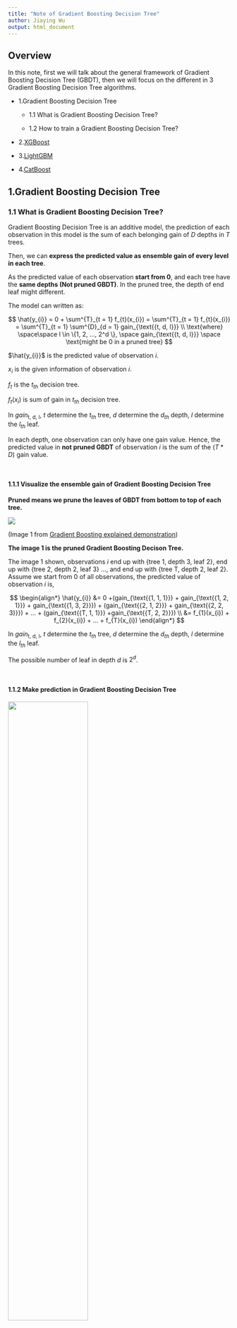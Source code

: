 ```yaml
---
title: "Note of Gradient Boosting Decision Tree"
author: Jiaying Wu
output: html_document
---
```


## Overview

In this note, first we will talk about the general framework of Gradient Boosting Decision Tree (GBDT), then we will focus on the different in 3 Gradient Boosting Decision Tree algorithms.

* 1.Gradient Boosting Decision Tree

    * 1.1 What is Gradient Boosting Decision Tree?
  
    * 1.2 How to train a Gradient Boosting Decision Tree?

* 2.[XGBoost](https://xgboost.readthedocs.io/en/latest/)


* 3.[LightGBM](https://lightgbm.readthedocs.io/en/latest/)


* 4.[CatBoost](https://catboost.ai)


## 1.Gradient Boosting Decision Tree

### 1.1 What is Gradient Boosting Decision Tree?

Gradient Boosting Decision Tree is an additive model,  the prediction of each observation in this model is the sum of each belonging gain of $D$ depths in $T$ trees.

Then, we can **express the predicted value as ensemble gain of every level in each tree**.

As the predicted value of each observation **start from 0**, and each tree have the **same depths (Not pruned GBDT)**. In the pruned tree, the depth of end leaf might different. 

The model can written as:

$$
\hat{y_{i}} = 0 + \sum^{T}_{t = 1} f_{t}(x_{i}) = \sum^{T}_{t = 1} f_{t}(x_{i}) = \sum^{T}_{t = 1} \sum^{D}_{d = 1} gain_{\text{{t, d, l}}} \\
\text{where} \space\space l \in \{1, 2, ..., 2^d \}, \space gain_{\text{{t, d, l}}} \space \text{might be 0 in a pruned tree}
$$

$\hat{y_{i}}$ is the predicted value of observation $i$.

$x_{i}$ is the given information of observation $i$.

$f_{t}$ is the $t_{th}$ decision tree.

$f_{t}(x_{i})$ is sum of gain in $t_{th}$ decision tree.

In $gain_{\text{{t, d, l}}}$, $t$ determine the $t_{th}$ tree, $d$ determine the $d_{th}$ depth, $l$ determine the $l_{th}$ leaf.

In each depth, one observation can only have one gain value. Hence, the predicted value in **not pruned GBDT** of observation $i$ is the sum of the $(T*D)$ gain value.

<br>

#### 1.1.1 Visualize the ensemble gain of Gradient Boosting Decision Tree

**Pruned means we prune the leaves of GBDT from bottom to top of each tree.**

![](http://arogozhnikov.github.io/images/gbdt_attractive_picture.png)

(Image 1 from [Gradient Boosting explained demonstration](http://arogozhnikov.github.io/2016/06/24/gradient_boosting_explained.html))

**The image 1 is the pruned Gradient Boosting Decison Tree.**

The image 1 shown, observations $i$ end up with {tree 1, depth 3, leaf 2}, end up with {tree 2, depth 2, leaf 3} ..., and end up with {tree T, depth 2, leaf 2}. Assume we start from 0 of all observations, the predicted value of observation $i$ is,

$$
\begin{align*}
\hat{y_{i}} &=  0 +(gain_{\text{{1, 1, 1}}} + gain_{\text{{1, 2, 1}}} + gain_{\text{{1, 3, 2}}}) + (gain_{\text{{2, 1, 2}}} + gain_{\text{{2, 2, 3}}}) + ... + (gain_{\text{{T, 1, 1}}} +gain_{\text{{T, 2, 2}}}) \\ 
&= f_{1}(x_{i}) + f_{2}(x_{i}) + ... + f_{T}(x_{i})
\end{align*}
$$

In $gain_{\text{{t, d, l}}}$, $t$ determine the $t_{th}$ tree, $d$ determine the $d_{th}$ depth, $l$ determine the $l_{th}$ leaf.

The possible number of leaf in depth $d$ is $2^{d}$.

<br>

#### 1.1.2 Make prediction in Gradient Boosting Decision Tree

![](https://raw.githubusercontent.com/dmlc/web-data/master/xgboost/model/twocart.png){width="60%" height="60%"}

(Image 2 from dmlc/xgboost)

As image 2 shown, the boy end up with {tree 1, depth 1, leaf 1} and {tree 2, depth 1, leaf 1}, the predicted value is,

$$
\hat{y_{boy}} = gain_{\text{{1, 1, 1}}} + gain_{\text{{2, 1, 1}}} = 2 + 0.9 = 2.9
$$

The grandpa end up with {tree 1, depth 1, leaf 2} and {tree 2, depth 1, leaf 2}, the predicted value is,

$$
\hat{y_{grandpa}} = gain_{\text{{1, 1, 2}}} + gain_{\text{{2, 1, 2}}} = -1 - 0.9 = 1.9
$$

The girl in pink dress end up with {tree 1, depth 1, leaf 1} and {tree 2, depth 1, leaf 2}, the predicted value is,

$$
\hat{y_{girl}} = gain_{\text{{1, 1, 1}}} + gain_{\text{{2, 1, 2}}} = 2 - 0.9 = 1.1
$$

<br>

### 1.2 How to train a Gradient Boosting Decision Tree?

Assuming we measure the training loss using total sum squared error,

$$
Loss = \sum^{n}_{i = 1} (\hat{y_{i}} - y_{i})^2
$$

Then, **we can express the training loss in term of residual**. 

**The loss in each leaf is the sum squared residuals as the predicted value start from 0**.

$$
Loss_{1, 0, 1} = \sum^{n}_{i = 1} (\hat{y_{i}} - y_{i})^2 = \sum^{n}_{i = 1} (0 - y_{i})^2 = \sum^{n}_{i = 1} (- y_{i})^2 = \sum^{n}_{i = 1} (Residual_{i, \space \text{{1,0,1}}})^2 \\
\text{where} \space\space \mathbb{E}(Residual_{i, \text{{1,0,1}}}) \neq 0 \space \text{in general}
$$

$Loss_{1, 0, 1}$ determine the loss in {tree 1, depth 0, leaf 1}.

$Residual_{i, \text{{1,0,1}}}$ determine the residual of observation $i$ as in {tree 1, depth 0, leaf 1}.

As the predicted value start from 0, the ***residuals is the negative of label in the initial leaf of first tree***.

Hence, we can **express the observation in each leaf as residual** rather than actual value. 

It's easier to compute the loss, because **the squared residual is the individual loss of observation in each tree**.

<br>

#### 1.2.1 How to split the leaves?

At each node, the model trying to **find the best split** that minimize the sum of loss in the left leaf and right leaf.

![](https://www.salford-systems.com/blog/images/site/shapetrees1.jpg){width="30%" height="30%"}

(Image 3 from salford systems)

The total loss in splited leaves is:

$$
Loss_{\text{{t, (d+1), Left}}} + Loss_{\text{{t, d, Right}}}  = \sum^{L}_{l = 1} ({Residual}_{l, \text{{t, d, left}}} - \overline{{Residual}_{\text{{t, d, Left}}}})^2 + \sum^{R}_{r = 1} ({Residual}_{r, \text{{t, d, right}}} - \overline{{Residual}_{\text{{t, d, Right}}}})^2 \\
\text{where} \space\space \overline{{Residual}_{\text{{t, d, Left}}}} = \frac{1}{L}\sum^{L}_{l = 1} {Residual}_{l, \text{{t, d, left}}}, \space \overline{{Residual}_{\text{{t, d, Right}}}} = \frac{1}{R}\sum^{R}_{r = 1} {Residual}_{r, \text{{t, d, right}}}, \space L + R = N
$$

$Loss_{\text{{t, (d+1), Left}}}$ is the loss of the left leaf.

$Loss_{\text{{t, (d+1), Right}}}$ is the loss of the right leaf.

${Residual}_{l, \text{{t, d, left}}}$ is the individual residual in root node that will be split into the left leaf.

${Residual}_{r, \text{{t, d, right}}}$ is the individual residual in root node that will be split into the right leaf.

$L$ is the sample size in left leaf.

$R$ is the sample size in right leaf.

$N$ is the sample size in root node.

***The gain in each leaf is the mean of residual that split from root node.***

$$
gain_{\text{{t, d, l}}} = 
\begin{cases} 
\overline{{Residual}_{\text{{t, (d-1), Left}}}} & l \text{ is the left leaf} \\
\overline{{Residual}_{\text{{t, (d-1), Right}}}} & l \text{ is the right leaf}
\end{cases}
$$

$gain_{\text{{t, d, l}}}$ is the gain in {tree t, depth d, leaf l}.

${Residual}_{\text{{t, (d-1), Left}}}$ is the left split residual from the root node of {tree t, depth d, leaf l}.

${Residual}_{\text{{t, (d-1), Right}}}$ is the right split residual from the root node of {tree t, depth d, leaf l}.

<br>

#### 1.2.2 Regularization in leaves split

If we keep growing a deeper tree, the training loss won't converged until go down to 0.

$$
\sum^{L}_{l = 1} ({Residual}_{l, \text{{t, d, left}}} - \overline{{Residual}_{\text{{t, d, Left}}}})^2 + \sum^{R}_{r = 1} ({Residual}_{r, \text{{t, d, right}}} - \overline{{Residual}_{\text{{t, d, Right}}}})^2 \leq \sum^{N}_{n = 1} ({Residual}_{n, \text{{t, d, node}}} - \overline{{Residual}_{\text{{t, d, Node}}}})^2 \\
\text{where} \space\space  \overline{{Residual}_{\text{{t, d, Node}}}} = \frac{1}{N}\sum^{N}_{n = 1} {Residual}_{n, \text{{t, d, node}}}, L + R = N
$$

${Residual}_{\text{{t, d, node}}}$ is the individual residual in root node.

However, we want to minimize future prediction error, that is minimize the test error. 

Base on the bias and variance trade-off, the bias will decreased and variance increased in a deeper tree. Hence, we need to balanced the bias and variance to minimize the test error.

Consider the training error in GBDT as bias, we can approximate the variance with regularized term. And the parameters select by cross validation.

<br>

#### 1.2.3 The criteria to split the leaves

Then, the loss function can rewrite as:

$$
\sum^{L}_{l = 1} ({Residual}_{l, \text{{t, d, left}}} - \overline{{Residual}_{\text{{t, d, Left}}}})^2 + \Omega_{\text{{t, (d+1), Left}}} +  \sum^{R}_{r = 1} ({Residual}_{r, \text{{t, d, right}}} - \overline{{Residual}_{\text{{t, d, Right}}}})^2 + \Omega_{\text{{t, (d+1), Right}}}
$$

The split criteria is:

$$
\sum^{L}_{l = 1} ({Residual}_{l, \text{{t, d, left}}} - \overline{{Residual}_{\text{{t, d, Left}}}})^2 + \Omega_{\text{{t, (d+1), Left}}} + \sum^{R}_{r = 1} ({Residual}_{r, \text{{t, d, right}}} - \overline{{Residual}_{\text{{t, d, Right}}}})^2 + \Omega_{\text{{t, (d+1), Right}}} \\
< \sum^{N}_{n = 1} ({Residual}_{n, \text{{t, d, node}}} - \overline{{Residual}_{\text{{t, d, Node}}}})^2 + \Omega_{\text{{t, d, Node}}} \\
\text{where} \space\space \Omega_{\text{{t, (d+1), Left}}} + \Omega_{\text{{t, (d+1), Right}}} > \Omega_{\text{{t, d, Node}}} 
$$

<br>

#### 1.2.4 Limit the function space of tree

In order to avoid over fitting, we will set the hard threshold to limit the function space of tree in GBDT.

##### 1.Limit the depth of each tree

For a related large sample, we can set the maximum depths of each tree as 5.

The maximum number of end leaves of each tree is $2^d = 2^5 = 32$. 

Each end leaf associated with at most interaction of 5 variables. Since we search thought all the variables in each split.

For example, we split the observation into leaf {1, A} and leaf {1, B} base on {is age younger than 30?} in depth 1. Then, leaf {1, B} split into leaf {2, C} and leaf {2, D} base on {is age younger than 60?} in depth 2.

The end leaf can be:

{1, A}: age younger than 30.

{2, C}; age older and equal to 30 but younger than 60.

{2, D}; age older and equal to 60.

**Therefore, the number of interacted variable can be {1, 2, 3, 4, 5} when we set the maimum depth as 5.**

![](http://www.learnbymarketing.com/wp-content/uploads/2016/05/dtree-r-vis04-tut-1.png)

(Image 4 from Learn by Marketing)

**Limit the depth can prevent the model grown a large (deep) tree, large tree will suffer form large variance.**

It might implies people make decision base on few fators that related important, rather than consider all factors.

##### 2.Limit the number of end leaves in each tree

![](image/pruned_tree.jpg){width="50%" height="50%"}

(Image 5 from Josh Starmer)

In each tree, we can limit the maximum number of end leaves. 

The maximum number of end leaves in first tree is 4.

The maximum number of end leaves in second tree is 3.

The maximum number of end leaves in third tree is 2.

**Prune the number of end leaves lead to a smaller tree.**

##### 3.Minimum number of observations in one leaf

The law of large numbers (Central Limit Theorem) says that if you take samples of larger and larger size from any population, then the mean of the sampling distribution, $\mu_{\overline{x}}$ tends to get closer and closer to the true population mean, $\mu$.

![](https://openstax.org/resources/ac97e737d79567167c2776305b494f01009d948a)

(Image 6 from openstax)

The Central Limit Theorem also implies the probability density function (pdf) of the sampling distribution of means is **normally distributed regardless of the underlying distribution** of the population observations.

Consider each leaf is a sub sample of the population, we don't know the pdf of this sub sample. Our goal is to estimated the gain in each leaf. As we stated before, the gain in each leaf is the mean of residual that split from root node. 

Consider the residual in one leaf is a sample that sampling from an unknown underlying distribution. Applying Central Limit Theorem, the distribution of gain in each leaf is normally distributed.

The Central Limit Theorem also implies the **standard deviation** of the sampling distribution **decreases** **as the size of the samples** that were used to calculate the means for the sampling distribution **increases**.

**As we increased the minimum size of observations in end leaf, it decreases the standard deviation of the sampling distribution. That is decrease the variance of the gain estimation.**

<br>



#### 1.2.5 Strategies to grow the tree

##### 1.level-wise

![](https://i.stack.imgur.com/e1FWe.png)

(Image 7 from StackExchange)


##### 2.leaf-wise

![](https://i.stack.imgur.com/YOE9y.png)

(Image 8 from StackExchange)



<br>

## 2.![](https://upload.wikimedia.org/wikipedia/commons/6/69/XGBoost_logo.png){width="15%" height="15%"}






<br>

## 3.![](https://cambridgespark.com/wp-content/uploads/2018/10/lightGBM-logo.png){width="18%" height="18%"}







<br>

## 4.![](https://camo.githubusercontent.com/1ba204e6a09e6f13c919dcf961fe5a9a7f2d6e30/687474703a2f2f73746f726167652e6d64732e79616e6465782e6e65742f6765742d646576746f6f6c732d6f70656e736f757263652f3235303835342f636174626f6f73742d6c6f676f2e706e67){width="25%" height="25%"}








<br>





